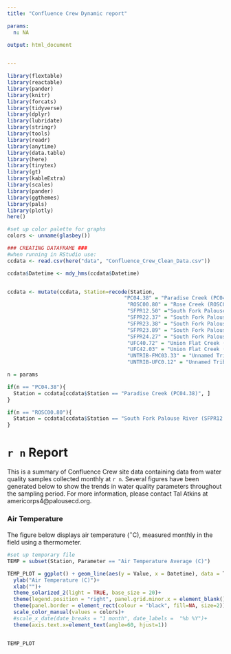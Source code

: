 ```yaml
---
title: "Confluence Crew Dynamic report"

params:
  n: NA 
  
output: html_document


---
```

```r
library(flextable)
library(reactable)
library(pander)
library(knitr)
library(forcats)
library(tidyverse)
library(dplyr)
library(lubridate)
library(stringr)
library(tools)
library(readr)
library(anytime)
library(data.table)
library(here)
library(tinytex)
library(gt)
library(kableExtra)
library(scales)
library(pander)
library(ggthemes)
library(pals)
library(plotly)
here()

#set up color palette for graphs
colors <- unname(glasbey())

### CREATING DATAFRAME ###
#when running in RStudio use:
ccdata <- read.csv(here("data", "Confluence_Crew_Clean_Data.csv"))

ccdata$Datetime <- mdy_hms(ccdata$Datetime)


ccdata <- mutate(ccdata, Station=recode(Station,
                                      "PC04.38" = "Paradise Creek (PC04.38)",
                                       "ROSC00.80" = "Rose Creek (ROSC00.80)",
                                       "SFPR12.50" ="South Fork Palouse River (SFPR12.50)",
                                       "SFPR22.37" = "South Fork Palouse River (SFPR22.37)",
                                       "SFPR23.38" = "South Fork Palouse River (SFPR23.38)",
                                       "SFPR23.89" = "South Fork Palouse River (SFPR23.89)",
                                       "SFPR24.27" = "South Fork Palouse River (SFPR24.27)",
                                       "UFC40.72" = "Union Flat Creek (UFC40.72)",
                                       "UFC42.03" = "Union Flat Creek (UFC42.03)",
                                       "UNTRIB-FMC03.33" = "Unnamed Tributary Four Mile Creek (UNTRIB-FMC03.33)",
                                       "UNTRIB-UFC0.12" = "Unnamed Tributary Union Flat Creek (UNTRIB-UFC0.12)"))

n = params

if(n == "PC04.38"){
  Station = ccdata[ccdata$Station == "Paradise Creek (PC04.38)", ]
}

if(n == "ROSC00.80"){
  Station = ccdata[ccdata$Station == "South Fork Palouse River (SFPR12.50)", ]
}

```

# `r n` Report

This is a summary of Confluence Crew site data containing data from water quality samples collected monthly at `r n`. Several figures have been generated below to show the trends in water quality parameters throughout the sampling period. For more information, please contact Tal Atkins at americorps4@palousecd.org. 

### **Air Temperature** 

The figure below displays air temperature ($^\circ$C), measured monthly in the field using a thermometer.

```r

#set up temporary file
TEMP = subset(Station, Parameter == "Air Temperature Average (C)")

TEMP_PLOT = ggplot() + geom_line(aes(y = Value, x = Datetime), data = TEMP) + 
  ylab("Air Temperature (C)")+
  xlab("")+
  theme_solarized_2(light = TRUE, base_size = 20)+
  theme(legend.position = "right", panel.grid.minor.x = element_blank())+
  theme(panel.border = element_rect(colour = "black", fill=NA, size=2))+
  scale_color_manual(values = colors)+
  #scale_x_date(date_breaks = "1 month", date_labels =  "%b %Y")+
  theme(axis.text.x=element_text(angle=60, hjust=1))


TEMP_PLOT


```
